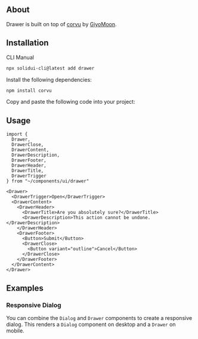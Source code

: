 <MDXHeader
  title="Drawer"
  description="A drawer component for Solid."
  docs="https://corvu.dev/docs/primitives/drawer/"
/>

<ComponentPreview name="drawer-demo" />

## About

Drawer is built on top of [corvu](https://corvu.dev/) by [GiyoMoon](https://github.com/GiyoMoon).

## Installation

<Tabs defaultValue="cli">

<TabsList>
  <TabsTrigger value="cli">CLI</TabsTrigger>
  <TabsTrigger value="manual">Manual</TabsTrigger>
</TabsList>

<TabsContent value="cli">

```bash
npx solidui-cli@latest add drawer
```

</TabsContent>

<TabsContent value="manual">
<Steps>

<Step>Install the following dependencies: </Step>

```bash
npm install corvu
```

<Step>Copy and paste the following code into your project: </Step>

<ComponentSource name="drawer" />

</Steps>
</TabsContent>

</Tabs>

## Usage

```tsx
import {
  Drawer,
  DrawerClose,
  DrawerContent,
  DrawerDescription,
  DrawerFooter,
  DrawerHeader,
  DrawerTitle,
  DrawerTrigger
} from "~/components/ui/drawer"
```

```tsx
<Drawer>
  <DrawerTrigger>Open</DrawerTrigger>
  <DrawerContent>
    <DrawerHeader>
      <DrawerTitle>Are you absolutely sure?</DrawerTitle>
      <DrawerDescription>This action cannot be undone.</DrawerDescription>
    </DrawerHeader>
    <DrawerFooter>
      <Button>Submit</Button>
      <DrawerClose>
        <Button variant="outline">Cancel</Button>
      </DrawerClose>
    </DrawerFooter>
  </DrawerContent>
</Drawer>
```

## Examples

### Responsive Dialog

You can combine the `Dialog` and `Drawer` components to create a responsive dialog. This renders a `Dialog` component on desktop and a `Drawer` on mobile.

<ComponentPreview name="drawer-dialog" />
